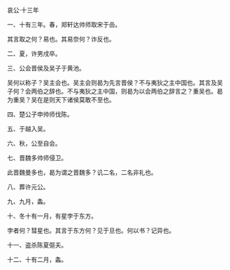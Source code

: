 

哀公·十三年

一、十有三年。春，郑轩达帅师取宋于嵒。

其言取之何？易也。其易奈何？诈反也。

二、夏，许男戌卒。

三、公会晋侯及吴子于黄池。

吴何以称子？吴主会也。吴主会则曷为先言晋侯？不与夷狄之主中国也。其言及吴子何？会两伯之辞也。不与夷狄之主中国，则曷为以会两伯之辞言之？重吴也。曷为重吴？吴在是则天下诸侯莫敢不至也。

四、楚公子申帅师伐陈。

五、于越入吴。

六、秋，公至自会。

七、晋魏多帅师侵卫。

此晋魏曼多也，曷为谓之晋魏多？讥二名，二名非礼也。

八、葬许元公。

九、九月，螽。

十、冬十有一月，有星孛于东方。

孛者何？彗星也。其言于东方何？见于旦也。何以书？记异也。

十一、盗杀陈夏彄夫。

十二、十有二月，螽。

